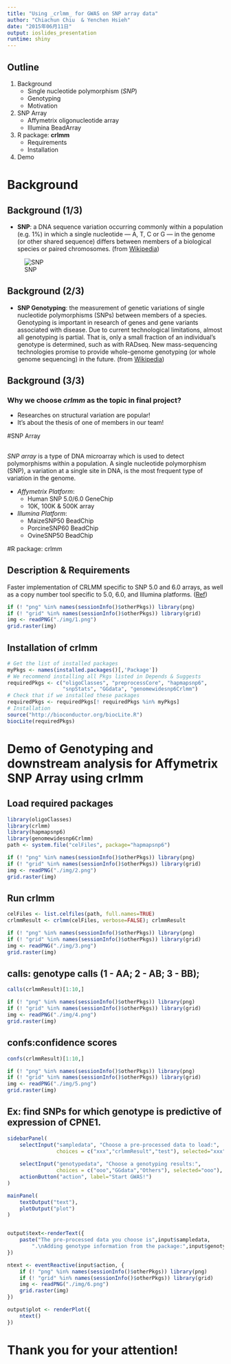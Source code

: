 ```yaml
---
title: "Using _crlmm_ for GWAS on SNP array data"
author: "Chiachun Chiu  & Yenchen Hsieh"
date: "2015年06月11日"
output: ioslides_presentation
runtime: shiny
---
```


## Outline

1. Background
    * Single nucleotide polymorphism (_SNP_)
    * Genotyping
    * Motivation
2. SNP Array
    * Affymetrix oligonucleotide array
    * Illumina BeadArray
3. R package: **crlmm**
    * Requirements
    * Installation
4. Demo

# Background

## Background (1/3)
+ **SNP**: a DNA sequence variation occurring commonly within a population (e.g. 1%) in which a single nucleotide — A, T, C or G — in the genome (or other shared sequence) differs between members of a biological species or paired chromosomes. (from [Wikipedia](http://en.wikipedia.org/wiki/Single-nucleotide_polymorphism))

![SNP](http://upload.wikimedia.org/wikipedia/commons/thumb/2/2e/Dna-SNP.svg/457px-Dna-SNP.svg.png)

## Background (2/3)
+ **SNP Genotyping**: the measurement of genetic variations of single nucleotide polymorphisms (SNPs) between members of a species. Genotyping is important in research of genes and gene variants associated with disease. Due to current technological limitations, almost all genotyping is partial. That is, only a small fraction of an individual’s genotype is determined, such as with RADseq. New mass-sequencing technologies promise to provide whole-genome genotyping (or whole genome sequencing) in the future. (from [Wikipedia](http://en.wikipedia.org/wiki/SNP_genotyping))

## Background (3/3)
### Why we choose *crlmm* as the topic in final project?
+ Researches on structural variation are popular!
+ It's about the thesis of one of members in our team!

#SNP Array

##
*SNP array* is a type of DNA microarray which is used to detect polymorphisms within a population. A single nucleotide polymorphism (SNP), a variation at a single site in DNA, is the most frequent type of variation in the genome.

+ *Affymetrix Platform*:
    - Human SNP 5.0/6.0 GeneChip
    - 10K, 100K & 500K array
    
+ *Illumina Platform*:
    - MaizeSNP50 BeadChip
    - PorcineSNP60 BeadChip
    - OvineSNP50 BeadChip

#R package: crlmm

## Description & Requirements
Faster implementation of CRLMM specific to SNP 5.0 and 6.0 arrays, as well as a copy number tool specific to 5.0, 6.0, and Illumina platforms. ([Ref](http://www.jstatsoft.org/v40/i12/))

```r
if (! "png" %in% names(sessionInfo()$otherPkgs)) library(png)
if (! "grid" %in% names(sessionInfo()$otherPkgs)) library(grid)
img <- readPNG("./img/1.png")
grid.raster(img)
```

## Installation of crlmm

```r
# Get the list of installed packages
myPkgs <- names(installed.packages()[,'Package'])
# We recommend installing all Pkgs listed in Depends & Suggests
requiredPkgs <- c("oligoClasses", "preprocessCore", "hapmapsnp6", 
                  "snpStats", "GGdata", "genomewidesnp6Crlmm")
# Check that if we installed these packages
requiredPkgs <- requiredPkgs[! requiredPkgs %in% myPkgs]
# Installation
source("http://bioconductor.org/biocLite.R")
biocLite(requiredPkgs)
```

# Demo of Genotyping and downstream analysis for Affymetrix SNP Array using crlmm

## Load required packages
```r
library(oligoClasses)
library(crlmm)
library(hapmapsnp6)
library(genomewidesnp6Crlmm)
path <- system.file("celFiles", package="hapmapsnp6")
```
```r
if (! "png" %in% names(sessionInfo()$otherPkgs)) library(png)
if (! "grid" %in% names(sessionInfo()$otherPkgs)) library(grid)
img <- readPNG("./img/2.png")
grid.raster(img)
```

## Run crlmm
```r
celFiles <- list.celfiles(path, full.names=TRUE)
crlmmResult <- crlmm(celFiles, verbose=FALSE); crlmmResult
```
```r
if (! "png" %in% names(sessionInfo()$otherPkgs)) library(png)
if (! "grid" %in% names(sessionInfo()$otherPkgs)) library(grid)
img <- readPNG("./img/3.png")
grid.raster(img)
```

## calls: genotype calls (1 - AA; 2 - AB; 3 - BB);
```r
calls(crlmmResult)[1:10,]
```
```r
if (! "png" %in% names(sessionInfo()$otherPkgs)) library(png)
if (! "grid" %in% names(sessionInfo()$otherPkgs)) library(grid)
img <- readPNG("./img/4.png")
grid.raster(img)
```

## confs:confidence scores
```r
confs(crlmmResult)[1:10,]
```
```r
if (! "png" %in% names(sessionInfo()$otherPkgs)) library(png)
if (! "grid" %in% names(sessionInfo()$otherPkgs)) library(grid)
img <- readPNG("./img/5.png")
grid.raster(img)
```

## Ex: find SNPs for which genotype is predictive of expression of CPNE1. 

```r
sidebarPanel(
    selectInput("sampledata", "Choose a pre-processed data to load:", 
                choices = c("xxx","crlmmResult","test"), selected="xxx"),
    
    selectInput("genotypedata", "Choose a genotyping results:",
                choices = c("ooo","GGdata","Others"), selected="ooo"),
    actionButton("action", label="Start GWAS!")
)

mainPanel(
    textOutput("text"),
    plotOutput("plot")
)


output$text<-renderText({
    paste("The pre-processed data you choose is",input$sampledata, 
        ".\nAdding genotype information from the package:",input$genotypedata, ".",sep=" ")
})

ntext <- eventReactive(input$action, {
    if (! "png" %in% names(sessionInfo()$otherPkgs)) library(png)
    if (! "grid" %in% names(sessionInfo()$otherPkgs)) library(grid)
    img <- readPNG("./img/6.png")
    grid.raster(img)
})

output$plot <- renderPlot({
    ntext()
})
```

# Thank you for your attention!